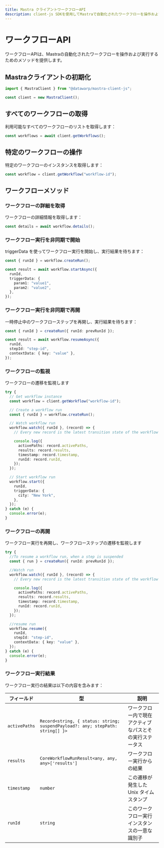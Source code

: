 ```yaml
---
title: Mastra クライアントワークフローAPI
description: client-js SDKを使用してMastraで自動化されたワークフローを操作および実行する方法を学びます。
---
```


# ワークフローAPI

ワークフローAPIは、Mastraの自動化されたワークフローを操作および実行するためのメソッドを提供します。

## Mastraクライアントの初期化

```typescript
import { MastraClient } from "@datawarp/mastra-client-js";

const client = new MastraClient();
```

## すべてのワークフローの取得

利用可能なすべてのワークフローのリストを取得します：

```typescript
const workflows = await client.getWorkflows();
```

## 特定のワークフローの操作

特定のワークフローのインスタンスを取得します：

```typescript
const workflow = client.getWorkflow("workflow-id");
```

## ワークフローメソッド

### ワークフローの詳細を取得

ワークフローの詳細情報を取得します：

```typescript
const details = await workflow.details();
```

### ワークフロー実行を非同期で開始

triggerData を使ってワークフロー実行を開始し、実行結果を待ちます：

```typescript
const { runId } = workflow.createRun();

const result = await workflow.startAsync({
  runId,
  triggerData: {
    param1: "value1",
    param2: "value2",
  },
});
```

### ワークフロー実行を非同期で再開

一時停止中のワークフローステップを再開し、実行結果を待ちます：

```typescript
const { runId } = createRun({ runId: prevRunId });

const result = await workflow.resumeAsync({
  runId,
  stepId: "step-id",
  contextData: { key: "value" },
});
```

### ワークフローの監視

ワークフローの遷移を監視します

```typescript
try {
  // Get workflow instance
  const workflow = client.getWorkflow("workflow-id");

  // Create a workflow run
  const { runId } = workflow.createRun();

  // Watch workflow run
  workflow.watch({ runId }, (record) => {
    // Every new record is the latest transition state of the workflow run

    console.log({
      activePaths: record.activePaths,
      results: record.results,
      timestamp: record.timestamp,
      runId: record.runId,
    });
  });

  // Start workflow run
  workflow.start({
    runId,
    triggerData: {
      city: "New York",
    },
  });
} catch (e) {
  console.error(e);
}
```

### ワークフローの再開

ワークフロー実行を再開し、ワークフローステップの遷移を監視します

```typescript
try {
  //To resume a workflow run, when a step is suspended
  const { run } = createRun({ runId: prevRunId });

  //Watch run
  workflow.watch({ runId }, (record) => {
    // Every new record is the latest transition state of the workflow run

    console.log({
      activePaths: record.activePaths,
      results: record.results,
      timestamp: record.timestamp,
      runId: record.runId,
    });
  });

  //resume run
  workflow.resume({
    runId,
    stepId: "step-id",
    contextData: { key: "value" },
  });
} catch (e) {
  console.error(e);
}
```

### ワークフロー実行結果

ワークフロー実行の結果は以下の内容を含みます：

| フィールド    | 型                                                                             | 説明                                                     |
| ------------- | ------------------------------------------------------------------------------ | -------------------------------------------------------- |
| `activePaths` | `Record<string, { status: string; suspendPayload?: any; stepPath: string[] }>` | ワークフロー内で現在アクティブなパスとその実行ステータス |
| `results`     | `CoreWorkflowRunResult<any, any, any>['results']`                              | ワークフロー実行からの結果                               |
| `timestamp`   | `number`                                                                       | この遷移が発生した Unix タイムスタンプ                   |
| `runId`       | `string`                                                                       | このワークフロー実行インスタンスの一意な識別子           |
